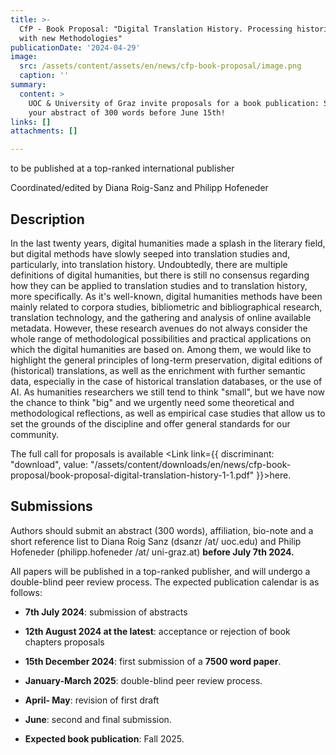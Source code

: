 ```yaml
---
title: >-
  CfP - Book Proposal: "Digital Translation History. Processing historical Data
  with new Methodologies"
publicationDate: '2024-04-29'
image:
  src: /assets/content/assets/en/news/cfp-book-proposal/image.png
  caption: ''
summary:
  content: >
    UOC & University of Graz invite proposals for a book publication: Submit
    your abstract of 300 words before June 15th!
links: []
attachments: []

---
```


to be published at a top-ranked international publisher

Coordinated/edited by Diana Roig-Sanz and Philipp Hofeneder

## Description

In the last twenty years, digital humanities made a splash in the literary field, but digital methods have slowly seeped into translation studies and, particularly, into translation history. Undoubtedly, there are multiple definitions of digital humanities, but there is still no consensus regarding how they can be applied to translation studies and to translation history, more specifically. As it's well-known, digital humanities methods have been mainly related to corpora studies, bibliometric and bibliographical research, translation technology, and the gathering and analysis of online available metadata. However, these research avenues do not always consider the whole range of methodological possibilities and practical applications on which the digital humanities are based on. Among them, we would like to highlight the general principles of long-term preservation, digital editions of (historical) translations, as well as the enrichment with further semantic data, especially in the case of historical translation databases, or the use of AI. As humanities researchers we still tend to think "small", but we have now the chance to think "big" and we urgently need some theoretical and methodological reflections, as well as empirical case studies that allow us to set the grounds of the discipline and offer general standards for our community.

The full call for proposals is available <Link link={{ discriminant: "download", value: "/assets/content/downloads/en/news/cfp-book-proposal/book-proposal-digital-translation-history-1-1.pdf" }}>here</Link>.

## Submissions

Authors should submit an abstract (300 words), affiliation, bio-note and a short reference list to Diana Roig Sanz (dsanzr /at/ uoc.edu) and Philip Hofeneder (philipp.hofeneder /at/ uni-graz.at) **before July 7th 2024.**

All papers will be published in a top-ranked publisher, and will undergo a double-blind peer review process. The expected publication calendar is as follows:

* **7th July 2024**: submission of abstracts

* **12th August 2024 at the latest**: acceptance or rejection of book chapters proposals

* **15th December 2024**: first submission of a **7500 word paper**.

* **January-March 2025**: double-blind peer review process.

* **April- May**: revision of first draft

* **June**: second and final submission.

* **Expected book publication**: Fall 2025.
